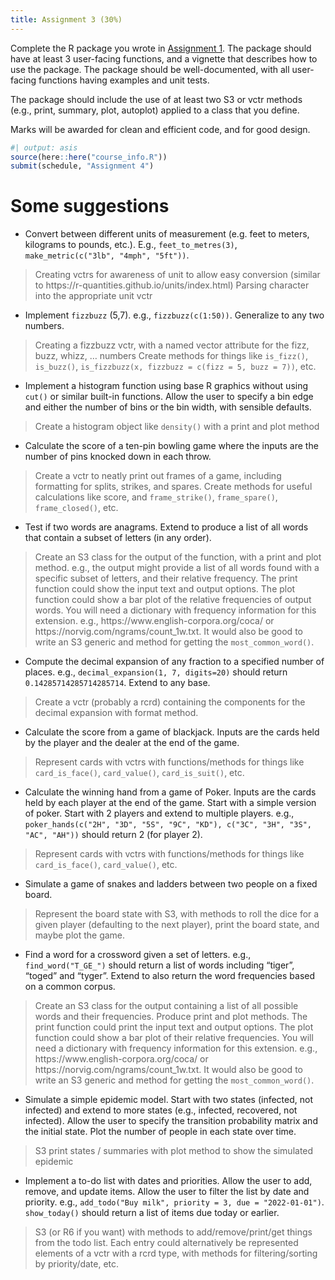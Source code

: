 ```yaml
---
title: Assignment 3 (30%)
---
```


Complete the R package you wrote in [Assignment 1](A1.qmd). The package should have at least 3 user-facing functions, and a vignette that describes how to use the package. The package should be well-documented, with all user-facing functions having examples and unit tests.

The package should include the use of at least two S3 or vctr methods (e.g., print, summary, plot, autoplot) applied to a class that you define.

Marks will be awarded for clean and efficient code, and for good design.


```r
#| output: asis
source(here::here("course_info.R"))
submit(schedule, "Assignment 4")
```

# Some suggestions

* Convert between different units of measurement (e.g. feet to meters, kilograms to pounds, etc.). E.g., `feet_to_metres(3)`, `make_metric(c("3lb", "4mph", "5ft"))`.

> Creating vctrs for awareness of unit to allow easy conversion (similar to https://r-quantities.github.io/units/index.html)
> Parsing character into the appropriate unit vctr

* Implement `fizzbuzz` (5,7). e.g., `fizzbuzz(c(1:50))`. Generalize to any two numbers.

> Creating a fizzbuzz vctr, with a named vector attribute for the fizz, buzz, whizz, ... numbers
> Create methods for things like `is_fizz()`, `is_buzz()`, `is_fizzbuzz(x, fizzbuzz = c(fizz = 5, buzz = 7))`, etc.

* Implement a histogram function using base R graphics without using `cut()` or similar built-in functions.  Allow the user to specify a bin edge and either the number of bins or the bin width, with sensible defaults.

> Create a histogram object like `density()` with a print and plot method

* Calculate the score of a ten-pin bowling game where the inputs are the number of pins knocked down in each throw.

> Create a vctr to neatly print out frames of a game, including formatting for splits, strikes, and spares.
> Create methods for useful calculations like score, and `frame_strike()`, `frame_spare()`, `frame_closed()`, etc.

* Test if two words are anagrams. Extend to produce a list of all words that contain a subset of letters (in any order).

> Create an S3 class for the output of the function, with a print and plot method. e.g., the output might provide a list of all words found with a specific subset of letters, and their relative frequency. The print function could show the input text and output options. The plot function could show a bar plot of the relative frequencies of output words. You will need a dictionary with frequency information for this extension. e.g., https://www.english-corpora.org/coca/ or https://norvig.com/ngrams/count_1w.txt. It would also be good to write an S3 generic and method for getting the `most_common_word()`.

* Compute the decimal expansion of any fraction to a specified number of places.  e.g., `decimal_expansion(1, 7, digits=20)` should return `0.14285714285714285714`. Extend to any base.

> Create a vctr (probably a rcrd) containing the components for the decimal expansion with format method.

* Calculate the score from a game of blackjack. Inputs are the cards held by the player and the dealer at the end of the game.

> Represent cards with vctrs with functions/methods for things like `card_is_face()`, `card_value()`, `card_is_suit()`, etc.

* Calculate the winning hand from a game of Poker. Inputs are the cards held by each player at the end of the game. Start with a simple version of poker. Start with 2 players and extend to multiple players. e.g., `poker_hands(c("2H", "3D", "5S", "9C", "KD"), c("3C", "3H", "3S", "AC", "AH"))` should return 2 (for player 2).

> Represent cards with vctrs with functions/methods for things like `card_is_face()`, `card_value()`, etc.

* Simulate a game of snakes and ladders between two people on a fixed board.

> Represent the board state with S3, with methods to roll the dice for a given player (defaulting to the next player), print the board state, and maybe plot the game.

* Find a word for a crossword given a set of letters. e.g., `find_word("T_GE_")` should return a list of words including "tiger", "toged" and "tyger". Extend to also return the word frequencies based on a common corpus.

> Create an S3 class for the output containing a list of all possible words and their frequencies. Produce print and plot methods. The print function could print the input text and output options. The plot function could show a bar plot of their relative frequencies. You will need a dictionary with frequency information for this extension. e.g., https://www.english-corpora.org/coca/ or https://norvig.com/ngrams/count_1w.txt. It would also be good to write an S3 generic and method for getting the `most_common_word()`.

* Simulate a simple epidemic model. Start with two states (infected, not infected) and extend to more states (e.g., infected, recovered, not infected). Allow the user to specify the transition probability matrix and the initial state. Plot the number of people in each state over time.

> S3 print states / summaries with plot method to show the simulated epidemic

* Implement a to-do list with dates and priorities. Allow the user to add, remove, and update items. Allow the user to filter the list by date and priority. e.g., `add_todo("Buy milk", priority = 3, due = "2022-01-01")`. `show_today()` should return a list of items due today or earlier.

> S3 (or R6 if you want) with methods to add/remove/print/get things from the todo list. Each entry could alternatively be represented elements of a vctr with a rcrd type, with methods for filtering/sorting by priority/date, etc.
